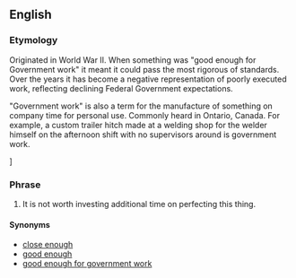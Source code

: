 ==English==

===Etymology===
Originated in World War II. When something was "good enough for Government work" it meant it could pass the most rigorous of standards. Over the years it has become a negative representation of poorly executed work, reflecting declining Federal Government expectations. <!--i.e. the wackiest things have Federal Grants.-->

"Government work" is also a term for the manufacture of something on company time for personal use. Commonly heard in Ontario, Canada. For example, a custom trailer hitch made at a welding shop for the welder himself on the afternoon shift with no supervisors around is government work.


;]

===Phrase===
{{infl|en|phrase|head=[[close]] [[enough]] [[for]] [[government]] [[work]]}}

# {{idiom|jocular|disparaging|slang}} It is not worth investing additional time on perfecting this thing.

====Synonyms====
* [[close enough]]
* [[good enough]]
* [[good enough for government work]]